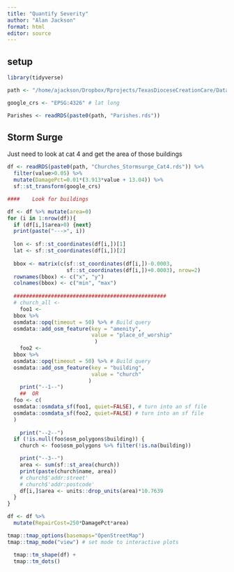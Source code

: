 ```yaml
---
title: "Quantify Severity"
author: "Alan Jackson"
format: html
editor: source
---
```


## setup

```r

library(tidyverse)

path <- "/home/ajackson/Dropbox/Rprojects/TexasDioceseCreationCare/Data/"

google_crs <- "EPSG:4326" # lat long

Parishes <- readRDS(paste0(path, "Parishes.rds"))  

```

##    Storm Surge

Just need to look at cat 4 and get the area of those buildings

```r

df <- readRDS(paste0(path, "Churches_Stormsurge_Cat4.rds")) %>% 
  filter(value>0.05) %>% 
  mutate(DamagePct=0.01*(3.913*value + 13.04)) %>% 
  sf::st_transform(google_crs)

####    Look for buildings

df <- df %>% mutate(area=0)
for (i in 1:nrow(df)){
  if (df[i,]$area>0) {next}
  print(paste("--->", i))
  
  lon <- sf::st_coordinates(df[i,])[1]
  lat <- sf::st_coordinates(df[i,])[2]
  
  bbox <- matrix(c(sf::st_coordinates(df[i,])-0.0003,  
                   sf::st_coordinates(df[i,])+0.0003), nrow=2)
  rownames(bbox) <- c("x", "y")
  colnames(bbox) <- c("min", "max")
  
  #################################################
  # church_all <-
    foo1 <-
  bbox %>%
  osmdata::opq(timeout = 50) %>% # Build query
  osmdata::add_osm_feature(key = "amenity",
                           value = "place_of_worship"
                            ) 
    foo2 <-
  bbox %>%
  osmdata::opq(timeout = 50) %>% # Build query
  osmdata::add_osm_feature(key = "building",
                           value = "church"
                          )  
    print("--1--")
    ##  OR
  foo <- c(
  osmdata::osmdata_sf(foo1, quiet=FALSE), # turn into an sf file
  osmdata::osmdata_sf(foo2, quiet=FALSE) # turn into an sf file
  )
  
    print("--2--")
  if (!is.null(foo$osm_polygons$building)) {
    church <- foo$osm_polygons %>% filter(!is.na(building))

    print("--3--")
    area <- sum(sf::st_area(church))
    print(paste(church$name, area))
    # church$'addr:street'
    # church$'addr:postcode'
    df[i,]$area <- units::drop_units(area)*10.7639
  }
}

df <- df %>% 
  mutate(RepairCost=250*DamagePct*area)

tmap::tmap_options(basemaps="OpenStreetMap")
tmap::tmap_mode("view") # set mode to interactive plots

  tmap::tm_shape(df) + 
  tmap::tm_dots() 
  
```










